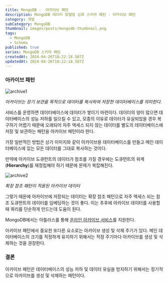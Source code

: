 ```yaml
---
title: MongoDB -  아카이브 패턴
description: MongoDB 데이터 모델링 심화 스키마 패턴 - 아카이브 패턴
category: 개발
subCategory: MongoDB
thumbnail: images/posts/mongodb-thumbnail.png
tags:
  - MongoDB
  - Schema
published: true
series: MongoDB 스키마 패턴
createdAt: 2024-04-26T18:22:18.587Z
updatedAt: 2024-04-26T18:22:18.587Z
---
```


### 아카이브 패턴

![archive1](/images/posts/mongodb-archive/archive1.png)

_아카이브는 장기 보관을 목적으로 데이터를 복사하여 저장한 데이터베이스를 의미한다._

서비스를 운영하면 데이터베이스에 데이터가 쌓이기 마련이다. 데이터의 양이 많으면 데이터베이스의 성능 저하를 일으킬 수 있고, 모종의 이유로 데이터가 유실되었을 경우 복구하기 어렵기 때문에 오래되어 자주 액세스 되지 않는 데이터를 별도의 데이터베이스에 저장 및 보관하는 패턴을 아카이브 패턴이라 한다.

가장 일반적인 방법은 상기 이미지와 같이 아카이브용 데이터베이스를 만들고 메인 데이터베이스에 있는 모든 데이터를 그대로 복사하는 것이다.

만약에 아카이브 도큐먼트의 데이터가 참조를 가질 경우에는 도큐먼트의 위계(<strong>Hierarchy</strong>)를 재정립해야 하기 때문에 문제가 복잡해진다.

![archive2](/images/posts/mongodb-archive/archive2.png)

_확장 참조 패턴이 적용된 아카이브 데이터_

그렇기 때문에 아카이브에 저장되는 데이터는 확장 참조 패턴으로 자주 액세스 되는 참조 도큐먼트의 데이터를 임베딩하는 것이 좋다. 이는 추후에 아카이브 데이터를 사용할 때 쿼리를 단순하게 만드는데 도움이 된다.

MongoDB에서는 아틀라스를 통해 <a href="https://www.mongodb.com/products/platform/atlas-online-archive">온라인 아카이브 서비스</a>를 지원한다.

아카이브 패턴에서 중요한 또다른 요소로는 아카이브 생성 및 삭제 주기가 있다. 메인 데이터베이스의 크기를 적정하게 유지하기 위해서는 적정 주기마다 아카이브를 생성 및 삭제하는 것을 권장한다.

### 결론

아카이브 패턴은 데이터베이스의 성능 저하 및 데이터 유실을 방지하기 위해서는 정기적으로 아카이브를 생성 및 삭제하는 패턴이다.
